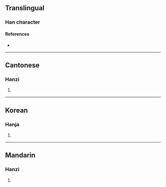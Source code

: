 {{character info/new}}
==Translingual==

===Han character===
{{Han char|rn=94|rad=犬|as=06|sn=9|four=43250|canj=KHIJ|ids=⿰犭戎}}

====References====
* {{Han ref|kx=0710.270|dkj=20384|dj=1123.020|hdz=21342.170|uh=72E8|ud=29416|bh=CFC0|bd=53184}}

----

==Cantonese==

===Hanzi===
{{yue-hanzi|jyut=|y=yung4}}

# {{defn|lang=yue|sort=犬06}}

----

==Korean==

===Hanja===
{{ko-hanja|hangeul=융|eumhun=|rv=yung|mr=yung|y=yung}}

# {{defn|lang=ko|sort=犬06}}

----

==Mandarin==

===Hanzi===
{{cmn-hanzi|pin=[[róng]] ([[rong2]])|wg=jung<sup>2</sup>}}

# {{defn|lang=cmn|sort=犬06}}